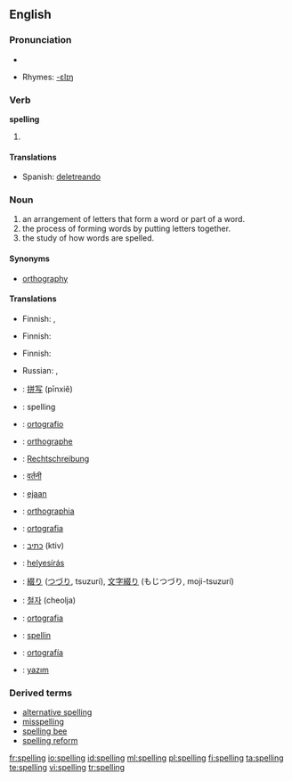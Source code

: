 ==English==

===Pronunciation===
*{{audio|en-us-spelling.ogg|Audio (US)}}

*Rhymes: [[Rhymes:English:-ɛlɪŋ|-ɛlɪŋ]]

===Verb===
'''spelling'''

# {{present participle of|spell}}

====Translations====
*Spanish: [[deletreando]] {{f}}

===Noun===
{{wikipedia}}{{en-noun|s|-}}

<!-- (a verbal noun of the verb ''spell''). -->

# an arrangement of letters that form a word or part of a word.
# the process of forming words by putting letters together.
# the study of how words are spelled.

====Synonyms====
*[[orthography]]

====Translations====
{{trans-top|arrangement of letters that form a word or part of a word}}
*Finnish: {{t|fi|oikeinkirjoitus}}, {{t|fi|tavaus}}
{{trans-mid}}
{{trans-bottom}}

{{trans-top|process of forming words by putting letters together}}
*Finnish: {{t|fi|oikeinkirjoitus}}
{{trans-mid}}
{{trans-bottom}}

{{trans-top|study of how words are spelled}}
*Finnish: {{t|fi|ortografia}}
{{trans-mid}}
*Russian: {{t|ru|правописание|n|tr=pravopisánije}}, {{t|ru|орфография|f|tr=orfográfija}}
{{trans-bottom}}

{{ttbc-top}}
*{{ttbc|Chinese}}: [[拼写]] (pīnxiě)
*{{ttbc|Dutch}}: spelling {{f}}
*{{ttbc|Esperanto}}: [[ortografio]]
*{{ttbc|French}}: [[orthographe]] {{f}}
*{{ttbc|German}}: [[Rechtschreibung]] {{f}}
*{{ttbc|Hindi}}: [[वर्तनी]] {{f}}
*{{ttbc|Indonesian}}: [[eja]]an
*{{ttbc|Interlingua}}: [[orthographia]]
*{{ttbc|Italian}}: [[ortografia]] {{f}}
*{{ttbc|Hebrew}}: [[כתיב]] (ktiv)
*{{ttbc|Hungarian}}: [[helyesírás]]
*{{ttbc|Japanese}}: [[綴り]] ([[つづり]], tsuzurí), [[文字綴り]] (もじつづり, moji-tsuzurí)
*{{ttbc|Korean}}: [[철자]] (cheolja)
*{{ttbc|Portuguese}}: [[ortografia]] {{f}}
*{{ttbc|Scots}}: [[spellin]]
*{{ttbc|Spanish}}: [[ortografía]] {{f}}
*{{ttbc|Turkish}}: [[yazım]]
{{ttbc-bottom}}

===Derived terms===
*[[alternative spelling]]
*[[misspelling]]
*[[spelling bee]]
*[[spelling reform]]

[[fr:spelling]]
[[io:spelling]]
[[id:spelling]]
[[ml:spelling]]
[[pl:spelling]]
[[fi:spelling]]
[[ta:spelling]]
[[te:spelling]]
[[vi:spelling]]
[[tr:spelling]]
